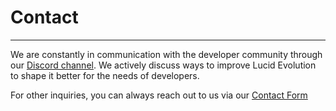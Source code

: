 # Contact

---

We are constantly in communication with the developer community through our [Discord channel](https://discord.gg/s89P9gpEff). We actively discuss ways to improve Lucid Evolution to shape it better for the needs of developers.

For other inquiries, you can always reach out to us via our [Contact Form](https://docs.google.com/forms/d/e/1FAIpQLSckCpoU6Ckhsi713b7nYmMAtwqtTcUzsKSlJ-zpRb-6JA5JHw/viewform)
